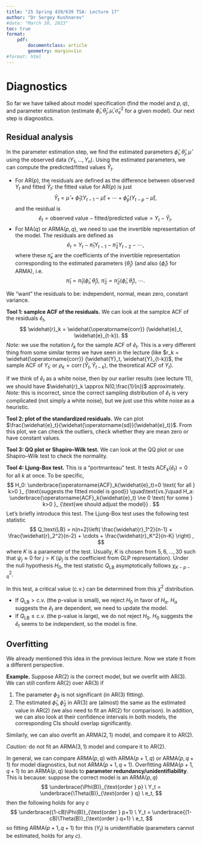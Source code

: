 ```yaml
---
title: "25 Spring 439/639 TSA: Lecture 17"
author: "Dr Sergey Kushnarev"
#date: "March 30, 2023"
toc: true
format: 
    pdf:
        documentclass: article
        geometry: margin=1in
#format: html
---
```


# Diagnostics

So far we have talked about model specification (find the model and $p,q$), and parameter estimation (estimate $\widehat{\phi}_i,\widehat{\theta}_j,\widehat{\mu},\widehat{\sigma}_e^2$ for a given model). Our next step is diagnostics.

## Residual analysis

In the parameter estimation step, we find the estimated parameters $\widehat{\phi}_i,\widehat{\theta}_j,\widehat{\mu}$ using the observed data $(Y_1,...,Y_n)$. Using the estimated parameters, we can compute the predicted/fitted values $\widehat{Y}_t$. 

- For AR($p$), the residuals are defined as the difference between observed $Y_t$ and fitted $\widehat{Y}_t$: the fitted value for AR($p$) is just
$$
\widehat{Y}_t = \widehat{\mu} + \widehat{\phi}_1 (Y_{t-1} - \widehat{\mu}) + \cdots + \widehat{\phi}_p (Y_{t-p} - \widehat{\mu}),
$$
and the residual is
$$
\widehat{e}_t =\text{observed value} - \text{fitted/predicted value} = Y_t - \widehat{Y}_t.
$$
- For MA($q$) or ARMA($p,q$), we need to use the invertible representation of the model. The residuals are defined as
$$
\widehat{e}_t = Y_t - \widehat{\pi}_1 Y_{t-1} - \widehat{\pi}_2 Y_{t-2} - \cdots,
$$
where these $\widehat{\pi}_k$ are the coefficients of the invertible representation corresponding to the estimated parameters $\{\widehat{\theta}_j\}$ (and also $\{\widehat{\phi}_i\}$ for ARMA), i.e.
$$
\widehat{\pi}_1 = \widehat{\pi}_1(\widehat{\phi}_i, \widehat{\theta}_j), \
\widehat{\pi}_2 = \widehat{\pi}_2(\widehat{\phi}_i, \widehat{\theta}_j), \ \cdots.
$$

We "want" the residuals to be: independent, normal, mean zero, constant variance.

**Tool 1: samplce ACF of the residuals.** We can look at the samplce ACF of the residuals $\widehat{e}_t$,
$$
\widehat{r}_k = \widehat{\operatorname{corr}} (\widehat{e}_t, \widehat{e}_{t-k}).
$$
*Note:* we use the notation $\widehat{r}_k$ for the sample ACF of $\widehat{e}_t$. This is a very different thing from some similar terms we have seen in the lecture (like $r_k = \widehat{\operatorname{corr}} (\widehat{Y}_t, \widehat{Y}_{t-k})$, the sample ACF of $Y_t$; or $\rho_k = \operatorname{corr} (\widehat{Y}_t, \widehat{Y}_{t-k})$, the theoretical ACF of $Y_t$).

If we think of $\widehat{e}_t$ as a white noise, then by our earlier results (see lecture 11), we should have $\widehat{r}_k \approx N(0,\frac{1}{n})$ approximately. *Note:* this is incorrect, since the correct sampling distribution of $\widehat{e}_t$ is very complicated (not simply a white noise), but we just use this white noise as a heuristic.

**Tool 2: plot of the standardized residuals.** We can plot $\frac{\widehat{e}_t}{\widehat{\operatorname{sd}}(\widehat{e}_t)}$. From this plot, we can check the outliers, check whether they are mean zero or have constant values.

**Tool 3: QQ plot or Shapiro–Wilk test.** We can look at the QQ plot or use Shapiro–Wilk test to check the normality.

**Tool 4: Ljung-Box test.** This is a "portmanteau" test. It tests $\operatorname{ACF}_k(\widehat{e}_t)=0$ for all $k$ at once. To be specific, 
$$
H_0: \underbrace{\operatorname{ACF}_k(\widehat{e}_t)=0 \text{ for all } k>0 }_
{\text{suggests the fitted model is good}}
\quad\text{vs.}\quad
H_a: \underbrace{\operatorname{ACF}_k(\widehat{e}_t) \ne 0 \text{ for some } k>0 }_
{\text{we should adjust the model}} .
$$
Let's briefly introduce this test. The Ljung-Box test uses the following test statistic
$$
Q_\text{LB} = n(n+2)\left( \frac{\widehat{r}_1^2}{n-1} + \frac{\widehat{r}_2^2}{n-2} + \cdots + \frac{\widehat{r}_K^2}{n-K} \right) ,
$$
where $K$ is a parameter of the test. Usually, $K$ is chosen from $5,6,...,30$ such that $\psi_j\approx 0$ for $j>K$ ($\psi_j$ is the coefficient from GLP representation). Under the null hypothesis $H_0$, the test statistic $Q_\text{LB}$ asymptotically follows $\chi^2_{K-p-q}$.

In this test, a critical value ($\text{c.v.}$) can be determined from this $\chi^2$ distribution. 

- If $Q_\text{LB} > \text{c.v.}$ (the p-value is small), we reject $H_0$ in favor of $H_a$. $H_a$ suggests the $\widehat{e}_t$ are dependent, we need to update the model.
- If $Q_\text{LB} \le \text{c.v.}$ (the p-value is large), we do not reject $H_0$. $H_0$ suggests the $\widehat{e}_t$ seems to be independent, so the model is fine.

## Overfitting

We already mentioned this idea in the previous lecture. Now we state it from a different perspective.

**Example.** Suppose AR($2$) is the correct model, but we overfit with AR($3$). We can still confirm AR($2$) over AR($3$) if

1. The parameter $\phi_3$ is not significant (in AR($3$) fitting).
2. The estimated $\widehat{\phi}_1,\widehat{\phi}_2$ in AR($3$) are (almost) the same as the estimated value in AR($2$) (we also need to fit an AR($2$) for comparison). In addition, we can also look at their confidence intervals in both models, the corresponding CIs should overlap significantly.

Similarly, we can also overfit an ARMA($2,1$) model, and compare it to AR($2$).

*Caution:* do not fit an ARMA($3,1$) model and compare it to AR($2$).

In general, we can compare ARMA($p,q$) with ARMA($p+1,q$) or ARMA($p,q+1$) for model diagnostics, but not ARMA($p+1,q+1$). Overfitting ARMA($p+1,q+1$) to an ARMA($p,q$) leads to **parameter redundancy/unidentifiability**. This is because: suppose the correct model is an ARMA($p,q$)
$$
\underbrace{\Phi(B)}_{\text{order } p} \ Y_t = \underbrace{\Theta(B)}_{\text{order } q} \ e_t,
$$
then the following holds for any $c$
$$
\underbrace{(1-cB)\Phi(B)}_{\text{order } p+1} \ Y_t = \underbrace{(1-cB)\Theta(B)}_{\text{order } q+1} \ e_t,
$$
so fitting ARMA($p+1,q+1$) for this $(Y_t)$ is unidentifiable (parameters cannot be estimated, holds for any $c$).




